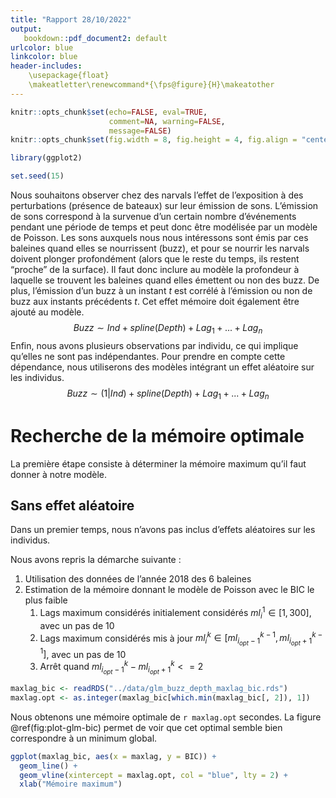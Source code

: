 ```yaml
---
title: "Rapport 28/10/2022"
output:
   bookdown::pdf_document2: default
urlcolor: blue
linkcolor: blue
header-includes:
    \usepackage{float}
    \makeatletter\renewcommand*{\fps@figure}{H}\makeatother
---
```


```r
knitr::opts_chunk$set(echo=FALSE, eval=TRUE,
                      comment=NA, warning=FALSE,
                      message=FALSE)
knitr::opts_chunk$set(fig.width = 8, fig.height = 4, fig.align = "center")
```

```r
library(ggplot2)

set.seed(15)
```

\newpage

Nous souhaitons observer chez des narvals l'effet de l'exposition à des perturbations (présence de bateaux) sur leur émission de sons. L'émission de sons correspond à la survenue d'un certain nombre d'événements pendant une période de temps et peut donc être modélisée par un modèle de Poisson. \newline
Les sons auxquels nous nous intéressons sont émis par ces baleines quand elles se nourrissent (buzz), et pour se nourrir les narvals doivent plonger profondément (alors que le reste du temps, ils restent "proche" de la surface). Il faut donc inclure au modèle la profondeur à laquelle se trouvent les baleines quand elles émettent ou non des buzz. \newline
De plus, l'émission d'un buzz à un instant $t$ est corrélé à l'émission ou non de buzz aux instants précédents $t$. Cet effet mémoire doit également être ajouté au modèle.
$$
Buzz \sim Ind + spline(Depth) + Lag_1 + ... + Lag_n
$$
Enfin, nous avons plusieurs observations par individu, ce qui implique qu'elles ne sont pas indépendantes. Pour prendre en compte cette dépendance, nous utiliserons des modèles intégrant un effet aléatoire sur les individus.
$$
Buzz \sim (1 | Ind) + spline(Depth) + Lag_1 + ... + Lag_n
$$

# Recherche de la mémoire optimale

La première étape consiste à déterminer la mémoire maximum qu'il faut donner à notre modèle.

## Sans effet aléatoire

Dans un premier temps, nous n'avons pas inclus d'effets aléatoires sur les individus.

Nous avons repris la démarche suivante :

1. Utilisation des données de l'année 2018 des 6 baleines
2. Estimation de la mémoire donnant le modèle de Poisson avec le BIC le plus faible
   1. Lags maximum considérés initialement considérés $ml^1_i \in [1, 300]$, avec un pas de 10
   2. Lags maximum considérés mis à jour $ml^k_i \in [ml^{k-1}_{i_{opt}-1}, ml^{k-1}_{i_{opt}+1}]$, avec un pas de 10
   3. Arrêt quand $ml^{k}_{i_{opt}-1} - ml^{k}_{i_{opt}+1} <= 2$

```r
maxlag_bic <- readRDS("../data/glm_buzz_depth_maxlag_bic.rds")
maxlag.opt <- as.integer(maxlag_bic[which.min(maxlag_bic[, 2]), 1])
```

Nous obtenons une mémoire optimale de `r maxlag.opt` secondes. La figure \@ref(fig:plot-glm-bic) permet de voir que cet optimal semble bien correspondre à un minimum global.

```r
ggplot(maxlag_bic, aes(x = maxlag, y = BIC)) +
  geom_line() +
  geom_vline(xintercept = maxlag.opt, col = "blue", lty = 2) +
  xlab("Mémoire maximum")
```


